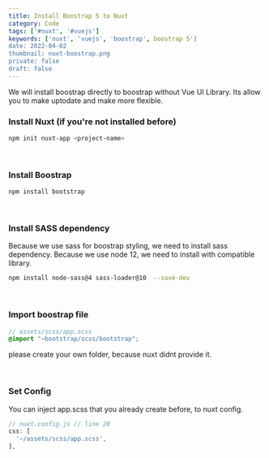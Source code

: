 ```yaml
---
title: Install Boostrap 5 to Nuxt
category: Code
tags: ['#nuxt', '#vuejs']
keywords: ['nuxt', 'vuejs', 'boostrap', boostrap 5']
date: 2022-04-02
thumbnail: nuxt-boostrap.png
private: false
draft: false
---
```


We will install boostrap directly to boostrap without Vue UI Library. Its allow you to make uptodate and make more flexible.

### Install Nuxt (if you're not installed before)

```bash
npm init nuxt-app <project-name>
```

<br />

### Install Boostrap

```bash
npm install bootstrap
```

<br />

### Install SASS dependency

Because we use sass for boostrap styling, we need to install sass dependency. Because we use node 12, we need to install with compatible library.

```bash
npm install node-sass@4 sass-loader@10  --save-dev
```

<br />

### Import boostrap file

```scss
// assets/scss/app.scss
@import "~bootstrap/scss/bootstrap";
```

please create your own folder, because nuxt didnt provide it.

<br />

### Set Config

You can inject app.scss that you already create before, to nuxt config.

```js
// nuxt.config.js // line 20
css: [
  '~/assets/scss/app.scss',
],
```

